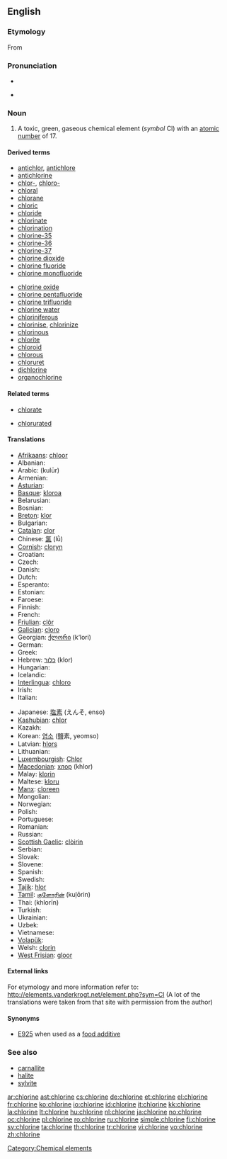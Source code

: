 ==English==
{{elements|Cl|sulfur|S|argon|Ar}}

===Etymology===
From {{etyl|grc|en}} {{term|χλωρός||pale green|tr=khlōros|lang=grc|sc=polytonic}}

===Pronunciation===
* {{audio|en-us-chlorine.ogg|Audio (US)}}
* {{IPA|/ˈklɔriːn/}}
*: {{rhymes|ɔːrɪn}}

===Noun===
{{en-noun|-}}
{{wikipedia}}

# A toxic, green, gaseous chemical element (''symbol'' Cl) with an [[atomic number]] of 17.

====Derived terms====
{{der-top}}
* [[antichlor]], [[antichlore]]
* [[antichlorine]]
* [[chlor-]], [[chloro-]]
* [[chloral]]
* [[chlorane]]
* [[chloric]]
* [[chloride]]
* [[chlorinate]]
* [[chlorination]]
* [[chlorine-35]]
* [[chlorine-36]]
* [[chlorine-37]]
* [[chlorine dioxide]]
* [[chlorine fluoride]]
* [[chlorine monofluoride]]
{{der-mid}}
* [[chlorine oxide]]
* [[chlorine pentafluoride]]
* [[chlorine trifluoride]]
* [[chlorine water]]
* [[chloriniferous]]
* [[chlorinise]], [[chlorinize]]
* [[chlorinous]]
* [[chlorite]]
* [[chloroid]]
* [[chlorous]]
* [[chloruret]]
* [[dichlorine]]
* [[organochlorine]]
{{der-bottom}}

====Related terms====
{{rel-top}}
* [[chlorate]]
{{rel-mid}}
* [[chlorurated]]
{{rel-bottom}}

====Translations====
{{trans-top|chemical element}}
* [[Afrikaans]]: [[chloor]]
* Albanian: {{t-|sq|hlor|xs=Albanian}}
* Arabic: {{Arab|[[كلور]]}} (kulūr) {{m}}
* Armenian: {{t|hy|քլոր|tr=kʿlor}}
* [[Asturian]]: {{t|ast|cloru|m}}
* [[Basque]]: [[kloroa]]
* Belarusian: {{t-|be|хлор|m|tr=khlor|xs=Belarusian}}
* Bosnian: {{t-|bs|hlor}}
* [[Breton]]: [[klor]] {{m}}
* Bulgarian: {{t-|bg|хлор|m|tr=khlor}}
* [[Catalan]]: [[clor]]
* Chinese: [[氯]] (lǜ)
* [[Cornish]]: [[cloryn]]
* Croatian: {{t+|hr|klor}}
* Czech: {{t+|cs|chlór|m}}
* Danish: {{t-|da|klor}}
* Dutch: {{t+|nl|chloor|m}}
* Esperanto: {{t+|eo|kloro|xs=Esperanto}}
* Estonian: {{t-|et|kloor}}
* Faroese: {{t-|fo|klor|xs=Faroese}}
* Finnish: {{t+|fi|kloori}}
* French: {{t+|fr|chlore|m}}
* [[Friulian]]: [[clôr]]
* [[Galician]]: [[cloro]]
* Georgian: [[ქლორი]] (k‘lori)
* German: {{t+|de|Chlor|n}}
* Greek: {{t|el|χλώριο|n|tr=chlório}}
* Hebrew: [[כלור]] (klor)
* Hungarian: {{t+|hu|klór}}
* Icelandic: {{t+|is|klór}}
* [[Interlingua]]: [[chloro]]
* Irish: {{t+|ga|clóirín|xs=Irish}}
* Italian: {{t+|it|cloro|m}}
{{trans-mid}}
* Japanese: [[塩素]] (えんそ, enso)
* [[Kashubian]]: [[chlor]]
* Kazakh: {{t-|kk|хлор|tr=khlor|sc=Cyrl|xs=Kazakh}}
* Korean: [[염소]] (鹽素, yeomso)
* Latvian: [[hlors]]
* Lithuanian: {{t+|lt|chloras|xs=Lithuanian}}
* [[Luxembourgish]]: [[Chlor]]
* [[Macedonian]]: [[хлор]] (khlor) {{m}}
* Malay: [[klorin]]
* Maltese: [[kloru]]
* [[Manx]]: [[cloreen]]
* Mongolian: {{t-|mn|хлор|tr=khlor|sc=Cyrl|xs=Mongolian}}
* Norwegian: {{t+|no|klor}}
* Polish: {{t+|pl|chlor|m}}
* Portuguese: {{t+|pt|cloro|m}}
* Romanian: {{t+|ro|clor|n}}
* Russian: {{t+|ru|хлор|m|tr=xlor}}
* [[Scottish Gaelic]]: [[clòirin]]
* Serbian: {{t-|sr|хлор|m|tr=hlor|sc=Cyrl}}
* Slovak: {{t-|sk|chlór}}
* Slovene: {{t+|sl|klor}}
* Spanish: {{t+|es|cloro|m}}
* Swedish: {{t+|sv|klor|n}}
* [[Tajik]]: [[hlor]]
* [[Tamil]]: [[குளோரின்]] (kuļōrin)
* Thai: {{Thai|[[คลอรีน]]}} (khlorīn)
* Turkish: {{t+|tr|klor}}
* Ukrainian: {{t-|uk|хлор|m|tr=khlor|xs=Ukrainian}}
* Uzbek: {{t-|uz|хлор|tr=khlor|sc=Cyrl|xs=Uzbek}}
* Vietnamese: {{t-|vi|clo|xs=Vietnamese}}
* [[Volapük]]: {{t|vo|klorin}}
* Welsh: [[clorin]]
* [[West Frisian]]: [[gloor]]
{{trans-bottom}}

====External links====
For etymology and more information refer to:
http://elements.vanderkrogt.net/element.php?sym=Cl
(A lot of the translations were taken from that site with permission from the author)

====Synonyms====
* [[E925]] when used as a [[food additive]]

===See also===
* [[carnallite]]
* [[halite]]
* [[sylvite]]

[[Category:Chemical elements]]

[[ar:chlorine]]
[[ast:chlorine]]
[[cs:chlorine]]
[[de:chlorine]]
[[et:chlorine]]
[[el:chlorine]]
[[fr:chlorine]]
[[ko:chlorine]]
[[io:chlorine]]
[[id:chlorine]]
[[it:chlorine]]
[[kk:chlorine]]
[[la:chlorine]]
[[lt:chlorine]]
[[hu:chlorine]]
[[nl:chlorine]]
[[ja:chlorine]]
[[no:chlorine]]
[[oc:chlorine]]
[[pl:chlorine]]
[[ro:chlorine]]
[[ru:chlorine]]
[[simple:chlorine]]
[[fi:chlorine]]
[[sv:chlorine]]
[[ta:chlorine]]
[[th:chlorine]]
[[tr:chlorine]]
[[vi:chlorine]]
[[vo:chlorine]]
[[zh:chlorine]]